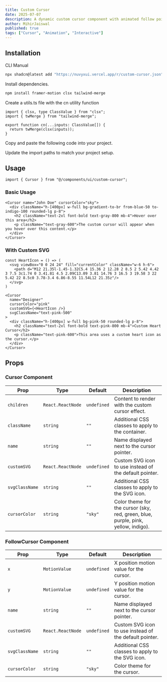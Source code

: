 ```yaml
---
title: Custom Cursor
date: 2025-07-07
description: A dynamic custom cursor component with animated follow pointer that replaces the default cursor with customizable SVG icons and name labels.
author: MihirJaiswal
published: true
tags: ["Cursor", "Animation", "Interactive"]
---
```


<ComponentPreview name="custom-cursor-demo" />

## Installation

<Tabs defaultValue="cli">

<TabsList>
  <TabsTrigger value="cli">CLI</TabsTrigger>
  <TabsTrigger value="manual">Manual</TabsTrigger>
</TabsList>
<TabsContent value="cli">

```bash
npx shadcn@latest add "https://nuvyxui.vercel.app/r/custom-cursor.json"
```

</TabsContent>

<TabsContent value="manual">

<Steps>

<Step>Install dependencies.</Step>

```bash
npm install framer-motion clsx tailwind-merge
```

<Step>Create a utils.ts file with the cn utility function</Step>

```tsx
import { clsx, type ClassValue } from "clsx";
import { twMerge } from "tailwind-merge";

export function cn(...inputs: ClassValue[]) {
  return twMerge(clsx(inputs));
}
```

<Step>Copy and paste the following code into your project.</Step>

<ComponentSource name="custom-cursor" />

<Step>Update the import paths to match your project setup.</Step>

</Steps>

</TabsContent>

</Tabs>

## Usage

```tsx
import { Cursor } from "@/components/ui/custom-cursor";
```

### Basic Usage

```tsx
<Cursor name="John Doe" cursorColor="sky">
  <div className="h-[400px] w-full bg-gradient-to-br from-blue-50 to-indigo-100 rounded-lg p-8">
    <h2 className="text-2xl font-bold text-gray-800 mb-4">Hover over this area</h2>
    <p className="text-gray-600">The custom cursor will appear when you hover over this content.</p>
  </div>
</Cursor>
```

### With Custom SVG

```tsx
const HeartIcon = () => (
  <svg viewBox="0 0 24 24" fill="currentColor" className="w-6 h-6">
    <path d="M12 21.35l-1.45-1.32C5.4 15.36 2 12.28 2 8.5 2 5.42 4.42 3 7.5 3c1.74 0 3.41.81 4.5 2.09C13.09 3.81 14.76 3 16.5 3 19.58 3 22 5.42 22 8.5c0 3.78-3.4 6.86-8.55 11.54L12 21.35z"/>
  </svg>
)

<Cursor 
  name="Designer" 
  cursorColor="pink" 
  customSVG={<HeartIcon />}
  svgClassName="text-pink-500"
>
  <div className="h-[400px] w-full bg-pink-50 rounded-lg p-8">
    <h2 className="text-2xl font-bold text-pink-800 mb-4">Custom Heart Cursor</h2>
    <p className="text-pink-600">This area uses a custom heart icon as the cursor.</p>
  </div>
</Cursor>
```

## Props

### Cursor Component

| Prop           | Type              | Default     | Description                                                                       |
| -------------- | ----------------- | ----------- | --------------------------------------------------------------------------------- |
| `children`     | `React.ReactNode` | `undefined` | Content to render with the custom cursor effect.                                  |
| `className`    | `string`          | `""`        | Additional CSS classes to apply to the container.                                 |
| `name`         | `string`          | `""`        | Name displayed next to the cursor pointer.                                        |
| `customSVG`    | `React.ReactNode` | `undefined` | Custom SVG icon to use instead of the default pointer.                            |
| `svgClassName` | `string`          | `""`        | Additional CSS classes to apply to the SVG icon.                                  |
| `cursorColor`  | `string`          | `"sky"`     | Color theme for the cursor (sky, red, green, blue, purple, pink, yellow, indigo). |

### FollowCursor Component

| Prop           | Type              | Default     | Description                                                        |
| -------------- | ----------------- | ----------- | ------------------------------------------------------------------ |
| `x`            | `MotionValue`     | `undefined` | X position motion value for the cursor.                            |
| `y`            | `MotionValue`     | `undefined` | Y position motion value for the cursor.                            |
| `name`         | `string`          | `""`        | Name displayed next to the cursor pointer.                         |
| `customSVG`    | `React.ReactNode` | `undefined` | Custom SVG icon to use instead of the default pointer.             |
| `svgClassName` | `string`          | `""`        | Additional CSS classes to apply to the SVG icon.                   |
| `cursorColor`  | `string`          | `"sky"`     | Color theme for the cursor.                                        |

